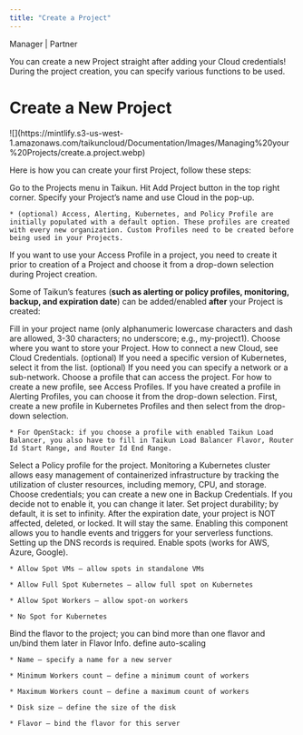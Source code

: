 ```yaml
---
title: "Create a Project"
---
```


<Icon icon="user-tie" iconType="solid" /> Manager | <Icon icon="handshake" iconType="solid" /> Partner

You can create a new Project straight after adding your Cloud credentials! During the project creation, you can specify various functions to be used.

# Create a New Project

<Frame caption="Projects">
  ![](https://mintlify.s3-us-west-1.amazonaws.com/taikuncloud/Documentation/Images/Managing%20your%20Projects/create.a.project.webp)
</Frame>

Here is how you can create your first Project, follow these steps:

<Steps>
  <Step title="First Step">
    Go to the Projects menu in Taikun.
  </Step>

  <Step title="Second Step">
    Hit Add Project button in the top right corner.
  </Step>

  <Step title="Third Step">
    Specify your Project’s name and use Cloud in the pop-up.

    * (optional) Access, Alerting, Kubernetes, and Policy Profile are initially populated with a default option. These profiles are created with every new organization. Custom Profiles need to be created before being used in your Projects.
  </Step>
</Steps>

<Warning>If you want to use your Access Profile in a project, you need to create it prior to creation of a Project and choose it from a drop-down selection during Project creation.</Warning>

Some of Taikun’s features (**such as alerting or policy profiles,  monitoring, backup, and expiration date**) can be added/enabled **after** your Project is created:

<AccordionGroup>
  <Accordion title="Project Name" icon="pencil">
    Fill in your project name (only alphanumeric lowercase characters and dash are allowed, 3-30 characters; no underscore; e.g., my-project1).
  </Accordion>

  <Accordion title="Cloud" icon="cloud">
    Choose where you want to store your Project. How to connect a new Cloud, see Cloud Credentials.
  </Accordion>

  <Accordion title="Specify Kubernetes version" icon="cloud-arrow-up">
    (optional) If you need a specific version of Kubernetes, select it from the list.
  </Accordion>

  <Accordion title="Specify CIDR" icon="wifi">
    (optional) If you need you can specify a network or a sub-network.
  </Accordion>

  <Accordion title="Access Profile" icon="unlock">
    Choose a profile that can access the project. For how to create a new profile, see Access Profiles.
  </Accordion>

  <Accordion title="Alerting Profile" icon="bell">
    If you have created a profile in Alerting Profiles, you can choose it from the drop-down selection.
  </Accordion>

  <Accordion title="Kubernetes Profile" icon="server">
    First, create a new profile in Kubernetes Profiles and then select from the drop-down selection.

    * For OpenStack: if you choose a profile with enabled Taikun Load Balancer, you also have to fill in Taikun Load Balancer Flavor, Router Id Start Range, and Router Id End Range.
  </Accordion>

  <Accordion title="Add Policy Profile" icon="scale-balanced">
    Select a Policy profile for the project.
  </Accordion>

  <Accordion title="Enable Monitoring" icon="desktop">
    Monitoring a Kubernetes cluster allows easy management of containerized infrastructure by tracking the utilization of cluster resources, including memory, CPU, and storage.
  </Accordion>

  <Accordion title="Enable Backup" icon="upload">
    Choose credentials; you can create a new one in Backup Credentials. If you decide not to enable it, you can change it later.
  </Accordion>

  <Accordion title="Add Expiration Date" icon="calendar-days">
    Set project durability; by default, it is set to infinity. After the expiration date, your project is NOT affected, deleted, or locked. It will stay the same.
  </Accordion>

  <Accordion title="Enable Serverless" icon="check">
    Enabling this component allows you to handle events and triggers for your serverless functions. Setting up the DNS records is required.
  </Accordion>

  <Accordion title="Enable Spot" icon="toggle-on">
    Enable spots (works for AWS, Azure, Google).

    * Allow Spot VMs – allow spots in standalone VMs

    * Allow Full Spot Kubernetes – allow full spot on Kubernetes

    * Allow Spot Workers – allow spot-on workers

    * No Spot for Kubernetes
  </Accordion>

  <Accordion title="Add Flavor" icon="plus">
    Bind the flavor to the project; you can bind more than one flavor and un/bind them later in Flavor Info.
  </Accordion>

  <Accordion title="Enable Autoscaler" icon="up-right-and-down-left-from-center">
    define auto-scaling

    * Name – specify a name for a new server

    * Minimum Workers count – define a minimum count of workers

    * Maximum Workers count – define a maximum count of workers

    * Disk size – define the size of the disk

    * Flavor – bind the flavor for this server
  </Accordion>
</AccordionGroup>